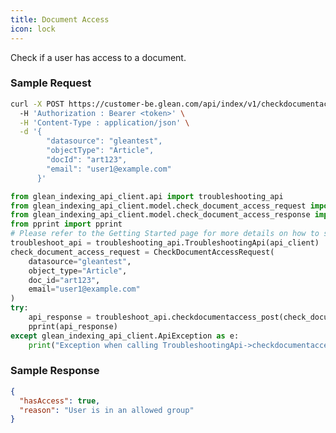 ```yaml
---
title: Document Access
icon: lock
---
```


Check if a user has access to a document.

### Sample Request

<CodeGroup>

```bash cURL
curl -X POST https://customer-be.glean.com/api/index/v1/checkdocumentaccess
  -H 'Authorization : Bearer <token>' \
  -H 'Content-Type : application/json' \
  -d '{
        "datasource": "gleantest",
        "objectType": "Article",
        "docId": "art123",
        "email": "user1@example.com"
      }'
```

```python Python
from glean_indexing_api_client.api import troubleshooting_api
from glean_indexing_api_client.model.check_document_access_request import CheckDocumentAccessRequest
from glean_indexing_api_client.model.check_document_access_response import CheckDocumentAccessResponse
from pprint import pprint
# Please refer to the Getting Started page for more details on how to setup api_client
troubleshoot_api = troubleshooting_api.TroubleshootingApi(api_client)
check_document_access_request = CheckDocumentAccessRequest(
    datasource="gleantest",
    object_type="Article",
    doc_id="art123",
    email="user1@example.com"
)
try:
    api_response = troubleshoot_api.checkdocumentaccess_post(check_document_access_request)
    pprint(api_response)
except glean_indexing_api_client.ApiException as e:
    print("Exception when calling TroubleshootingApi->checkdocumentaccess_post: %s\n" % e)
```

</CodeGroup>

### Sample Response

```json
{
  "hasAccess": true,
  "reason": "User is in an allowed group"
}
```
